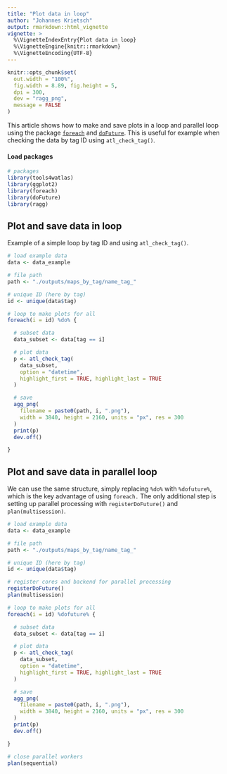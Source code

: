 ```yaml
---
title: "Plot data in loop"
author: "Johannes Krietsch"
output: rmarkdown::html_vignette
vignette: >
  %\VignetteIndexEntry{Plot data in loop}
  %\VignetteEngine{knitr::rmarkdown}
  %\VignetteEncoding{UTF-8}
---
```


```r
knitr::opts_chunk$set(
  out.width = "100%",
  fig.width = 8.89, fig.height = 5,
  dpi = 300,
  dev = "ragg_png",
  message = FALSE
)
```

This article shows how to make and save plots in a loop and parallel loop using the package [`foreach`]() and [`doFuture`](). This is useful for example when checking the data by tag ID using `atl_check_tag()`.

#### Load packages

```r
# packages
library(tools4watlas)
library(ggplot2)
library(foreach)
library(doFuture)
library(ragg)
```

## Plot and save data in loop

Example of a simple loop by tag ID and using `atl_check_tag()`.

```r
# load example data
data <- data_example

# file path
path <- "./outputs/maps_by_tag/name_tag_"

# unique ID (here by tag)
id <- unique(data$tag)

# loop to make plots for all
foreach(i = id) %do% {

  # subset data
  data_subset <- data[tag == i]

  # plot data
  p <- atl_check_tag(
    data_subset,
    option = "datetime",
    highlight_first = TRUE, highlight_last = TRUE
  )

  # save
  agg_png(
    filename = paste0(path, i, ".png"),
    width = 3840, height = 2160, units = "px", res = 300
  )
  print(p)
  dev.off()

}
```

## Plot and save data in parallel loop

We can use the same structure, simply replacing `%do%` with `%dofuture%`, which is the key advantage of using `foreach.` The only additional step is setting up parallel processing with `registerDoFuture()` and `plan(multisession)`.

```r
# load example data
data <- data_example

# file path
path <- "./outputs/maps_by_tag/name_tag_"

# unique ID (here by tag)
id <- unique(data$tag)

# register cores and backend for parallel processing
registerDoFuture()
plan(multisession)

# loop to make plots for all
foreach(i = id) %dofuture% {

  # subset data
  data_subset <- data[tag == i]

  # plot data
  p <- atl_check_tag(
    data_subset,
    option = "datetime",
    highlight_first = TRUE, highlight_last = TRUE
  )

  # save
  agg_png(
    filename = paste0(path, i, ".png"),
    width = 3840, height = 2160, units = "px", res = 300
  )
  print(p)
  dev.off()

}

# close parallel workers
plan(sequential)
```

